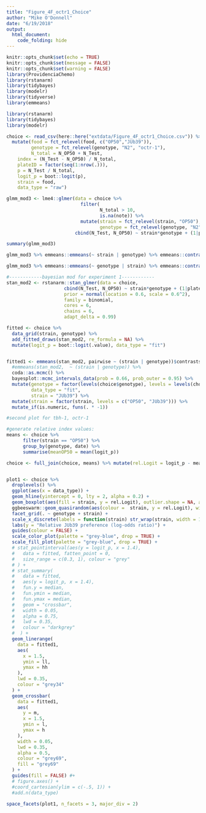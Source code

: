 ```yaml
---
title: "Figure_4F_octr1_Choice"
author: "Mike O'Donnell"
date: "6/19/2018"
output: 
  html_document:
    code_folding: hide
---
```


```r
knitr::opts_chunk$set(echo = TRUE)
knitr::opts_chunk$set(message = FALSE)
knitr::opts_chunk$set(warning = FALSE)
library(ProvidenciaChemo)
library(rstanarm)
library(tidybayes)
library(modelr)
library(tidyverse)
library(emmeans)
```

```r
library(rstanarm)
library(tidybayes)
library(modelr)

choice <- read_csv(here::here("extdata/Figure_4F_octr1_Choice.csv")) %>%
  mutate(food = fct_relevel(food, c("OP50","JUb39")),
         genotype = fct_relevel(genotype, "N2", "octr-1"),
         N_total = N_OP50 + N_Test,
    index = (N_Test - N_OP50) / N_total, 
    plateID = factor(seq(1:nrow(.))),
    p = N_Test / N_total,
    logit_p = boot::logit(p),
    strain = food,
    data_type = "raw")
```

```r

glmm_mod3 <- lme4::glmer(data = choice %>%
                           filter(
                                  N_total > 10,
                                  is.na(note)) %>%
                           mutate(strain = fct_relevel(strain, "OP50"),
                                  genotype = fct_relevel(genotype, "N2", "octr-1")),
                         cbind(N_Test, N_OP50) ~ strain*genotype + (1|plateID) + (1|date), family = binomial) #%>%

summary(glmm_mod3)

glmm_mod3 %>% emmeans::emmeans(~ strain | genotype) %>% emmeans::contrast(method = "pairwise")

glmm_mod3 %>% emmeans::emmeans(~ genotype | strain) %>% emmeans::contrast(method = "pairwise")

#------------bayesian mod for experiment 1------------
stan_mod2 <- rstanarm::stan_glmer(data = choice,
                     cbind(N_Test, N_OP50) ~ strain*genotype + (1|plateID) + (1|date),
                     prior = normal(location = 0.6, scale = 0.6^2),
                     family = binomial,
                     cores = 6,
                     chains = 6,
                     adapt_delta = 0.99)

fitted <- choice %>% 
  data_grid(strain, genotype) %>%
  add_fitted_draws(stan_mod2, re_formula = NA) %>%
  mutate(logit_p = boot::logit(.value), data_type = "fit")


fitted1 <- emmeans(stan_mod2, pairwise ~ (strain | genotype))$contrasts %>% 
  #emmeans(stan_mod2,  ~ (strain | genotype)) %>%
  coda::as.mcmc() %>% 
  bayesplot::mcmc_intervals_data(prob = 0.66, prob_outer = 0.95) %>%
  mutate(genotype = factor(levels(choice$genotype), levels = levels(choice$genotype)),
         data_type = "fit",
         strain = "JUb39") %>%
  mutate(strain = factor(strain, levels = c("OP50", "JUb39"))) %>% 
  mutate_if(is.numeric, funs(. * -1))

```


```r
#second plot for tbh-1, octr-1

#generate relative index values:
means <- choice %>%
      filter(strain == "OP50") %>%
      group_by(genotype, date) %>%
      summarise(meanOP50 = mean(logit_p))

choice <- full_join(choice, means) %>% mutate(rel.Logit = logit_p - meanOP50) %>% droplevels()


plot1 <- choice %>%
  droplevels() %>%
  ggplot(aes(x = data_type)) +
  geom_hline(yintercept = 0, lty = 2, alpha = 0.2) +
  geom_boxplot(aes(fill = strain, y = rel.Logit), outlier.shape = NA, alpha = 0.75) +
  ggbeeswarm::geom_quasirandom(aes(colour =  strain, y = rel.Logit), width = 0.1, alpha = 0.5) +
  facet_grid(. ~ genotype + strain) +
  scale_x_discrete(labels = function(strain) str_wrap(strain, width = 10)) +
  labs(y = "Relative JUb39 preference (log-odds ratio)") +
  guides(colour = FALSE) +
  scale_color_plot(palette = "grey-blue", drop = TRUE) +
  scale_fill_plot(palette = "grey-blue", drop = TRUE) +
  # stat_pointinterval(aes(y = logit_p, x = 1.4),
  #   data = fitted, fatten_point = 0,
  #   size_range = c(0.3, 1), colour = "grey"
  # ) +
  # stat_summary(
  #   data = fitted,
  #   aes(y = logit_p, x = 1.4),
  #   fun.y = median,
  #   fun.ymin = median,
  #   fun.ymax = median,
  #   geom = "crossbar",
  #   width = 0.05,
  #   alpha = 0.75,
  #   lwd = 0.35,
  #   colour = "darkgrey"
  #  ) +
  geom_linerange(
    data = fitted1,
    aes(
      x = 1.5,
      ymin = ll,
      ymax = hh
    ),
    lwd = 0.35,
    colour = "grey34"
  ) +
  geom_crossbar(
    data = fitted1,
    aes(
      y = m,
      x = 1.5,
      ymin = l,
      ymax = h
    ),
    width = 0.05,
    lwd = 0.35,
    alpha = 0.5,
    colour = "grey69",
    fill = "grey69"
  ) +
  guides(fill = FALSE) #+
  # figure.axes() +
  #coord_cartesian(ylim = c(-.5, 1)) +
  #add.n(data_type)

space_facets(plot1, n_facets = 3, major_div = 2)

```
